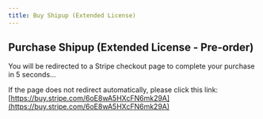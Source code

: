 ```yaml
---
title: Buy Shipup (Extended License)
---
```



<Head>
  <meta httpEquiv="refresh" content="5; url='https://buy.stripe.com/6oE8wA5HXcFN6mk29A'" />
</Head>

## Purchase Shipup (Extended License - Pre-order)

You will be redirected to a Stripe checkout page to complete your purchase in 5 seconds…

If the page does not redirect automatically, please click this link: [https://buy.stripe.com/6oE8wA5HXcFN6mk29A](https://buy.stripe.com/6oE8wA5HXcFN6mk29A)
